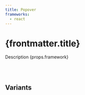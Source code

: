 ```yaml
---
title: Popover
frameworks:
  - react
---
```


# {frontmatter.title}

Description {props.framework}


<CodeBlockTabs
  aiPrompt="Add a new tab with the code for the popover component"
  source={source}
  preview
  edit
/>

<br />
<br />

## Variants

<br />
<br />

<div className="grid grid-cols-[repeat(auto-fill,minmax(min(32rem,100%),1fr))] gap-4">
  <CodeBlockTabs
    aiPrompt="Add a new tab with the code for the popover component"
    source={source}
    preview
    edit
  />
  <CodeBlockTabs
    aiPrompt="Add a new tab with the code for the popover component"
    source={source}
    preview
    edit
  />
  <CodeBlockTabs
    aiPrompt="Add a new tab with the code for the popover component"
    source={source}
    preview
    edit
  />
  <CodeBlockTabs
    aiPrompt="Add a new tab with the code for the popover component"
    source={source}
    preview
    edit
  />
  <CodeBlockTabs
    aiPrompt="Add a new tab with the code for the popover component"
    source={source}
    preview
    edit
  />
  <CodeBlockTabs
    aiPrompt="Add a new tab with the code for the popover component"
    source={source}
    preview
    edit
  />
</div>

<br />
<br />
<br />
<br />
<br />
<br />
<br />
<br />
<br />
<br />
<br />
<br />
<br />
<br />
<br />
<br />
<br />
<br />
<br />
<br />
<br />
<br />
<br />
<br />
<br />
<br />
<br />
<br />
<br />
<br />
